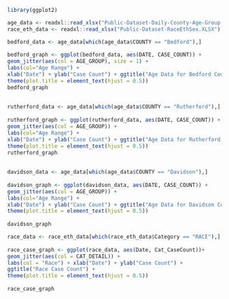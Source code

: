 
```r
  library(ggplot2)
```

```r
  age_data <- readxl::read_xlsx("Public-Dataset-Daily-County-Age-Group.XLSX")
  race_eth_data <- readxl::read_xlsx("Public-Dataset-RaceEthSex.XLSX")
```

```r
  
  bedford_data <- age_data[which(age_data$COUNTY == "Bedford"),]                         
  
  bedford_graph <- ggplot(bedford_data, aes(DATE, CASE_COUNT)) +
  geom_jitter(aes(col = AGE_GROUP), size = 1) +
  labs(col="Age Range") + 
  xlab("Date") + ylab("Case Count") + ggtitle("Age Data for Bedford County") +
  theme(plot.title = element_text(hjust = 0.5))
  bedford_graph
  
  
  rutherford_data <- age_data[which(age_data$COUNTY == "Rutherford"),]
  
  rutherford_graph <- ggplot(rutherford_data, aes(DATE, CASE_COUNT)) +
  geom_jitter(aes(col = AGE_GROUP)) +
  labs(col="Age Range") + 
  xlab("Date") + ylab("Case Count") + ggtitle("Age Data for Rutherford County") +
  theme(plot.title = element_text(hjust = 0.5))
  rutherford_graph
  
  
  davidson_data <- age_data[which(age_data$COUNTY == "Davidson"),]
  
  davidson_graph <- ggplot(davidson_data, aes(DATE, CASE_COUNT)) +
  geom_jitter(aes(col = AGE_GROUP)) + 
  labs(col="Age Range") + 
  xlab("Date") + ylab("Case Count") + ggtitle("Age Data for Davidson County") +
  theme(plot.title = element_text(hjust = 0.5))
  
  davidson_graph
```

```r
  race_data <- race_eth_data[which(race_eth_data$Category == "RACE"),]
  
  race_case_graph <- ggplot(race_data, aes(Date, Cat_CaseCount))+
  geom_jitter(aes(col = CAT_DETAIL)) + 
  labs(col = "Race") + xlab("Date") + ylab("Case Count") +
  ggtitle("Race Case Count") +
  theme(plot.title = element_text(hjust = 0.5))
  
  race_case_graph
  
  
```